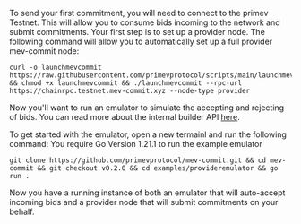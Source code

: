 To send your first commitment, you will need to connect to the primev Testnet. 
This will allow you to consume bids incoming to the network and submit commitments. 
Your first step is to set up a provider node. The following command will allow you to automatically set up a full provider mev-commit node:

```
curl -o launchmevcommit https://raw.githubusercontent.com/primevprotocol/scripts/main/launchmevcommit && chmod +x launchmevcommit && ./launchmevcommit --rpc-url https://chainrpc.testnet.mev-commit.xyz --node-type provider
```

Now you'll want to run an emulator to simulate the accepting and rejecting of bids. You can read more about the internal builder API [here](http://localhost:3000/api-reference/provider/sendprocessedbids).

To get started with the emulator, open a new termainl and run the following command:
<Warning>You require Go Version 1.21.1 to run the example emulator</Warning>
```
git clone https://github.com/primevprotocol/mev-commit.git && cd mev-commit && git checkout v0.2.0 && cd examples/provideremulator && go run .
```

Now you have a running instance of both an emulator that will auto-accept incoming bids and a provider node that will submit commitments on your behalf.